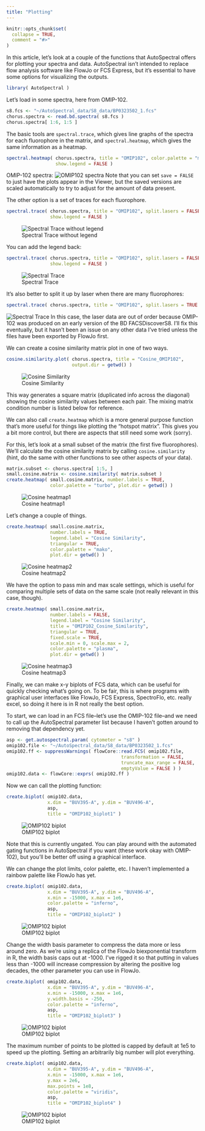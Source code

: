 ```yaml
---
title: "Plotting"
---
```


```r
knitr::opts_chunk$set(
  collapse = TRUE,
  comment = "#>"
)
```

In this article, let's look at a couple of the functions that AutoSpectral offers for plotting your spectra and data. AutoSpectral isn't intended to replace flow analysis software like FlowJo or FCS Express, but it's essential to have some options for visualizing the outputs.

```r
library( AutoSpectral )
```

Let's load in some spectra, here from OMIP-102.
```r
s8.fcs <- "~/AutoSpectral_data/S8_data/BP0323502_1.fcs"
chorus.spectra <- read.bd.spectra( s8.fcs )
chorus.spectra[ 1:6, 1:5 ]
```
The basic tools are `spectral.trace`, which gives line graphs of the spectra for each fluorophore in the matrix, and `spectral.heatmap`, which gives the same information as a heatmap.

```r
spectral.heatmap( chorus.spectra, title = "OMIP102", color.palette = "mako",
                  show.legend = FALSE )
```
OMIP-102 spectra:
![OMIP102 spectra](figures/OMIP102_spectral_heatmap.jpg)
Note that you can set `save = FALSE` to just have the plots appear in the Viewer, but the saved versions are scaled automatically to try to adjust for the amount of data present.

The other option is a set of traces for each fluorophore.

```r
spectral.trace( chorus.spectra, title = "OMIP102", split.lasers = FALSE,
                show.legend = FALSE )
```

![Spectral Trace without legend](figures/OMIP102_trace_noLegend.jpg)

You can add the legend back:

```r
spectral.trace( chorus.spectra, title = "OMIP102", split.lasers = FALSE,
                show.legend = FALSE )
```
![Spectral Trace](figures/OMIP102.jpg)

It's also better to split it up by laser when there are many fluorophores:

```r
spectral.trace( chorus.spectra, title = "OMIP102", split.lasers = TRUE )
```
![Spectral Trace](figures/OMIP102_by_laser.jpg)
In this case, the laser data are out of order because OMIP-102 was produced on an early version of the BD FACSDiscoverS8. I'll fix this eventually, but it hasn't been an issue on any other data I've tried unless the files have been exported by FlowJo first.

We can create a cosine similarity matrix plot in one of two ways.

```r
cosine.similarity.plot( chorus.spectra, title = "Cosine_OMIP102", 
                        output.dir = getwd() )
```
![Cosine Similarity](figures/Cosine_OMIP102.jpg)

This way generates a square matrix (duplicated info across the diagonal) showing the cosine similarity values between each pair. The mixing matrix condition number is listed below for reference.

We can also call `create.heatmap` which is a more general purpose function that's more useful for things like plotting the "hotspot matrix". This gives you a bit more control, but there are aspects that still need some work (sorry).

For this, let's look at a small subset of the matrix (the first five fluorophores). We'll calculate the cosine similarity matrix by calling `cosine.similarity` (hint, do the same with other functions to see other aspects of your data).

```r
matrix.subset <- chorus.spectra[ 1:5, ]
small.cosine.matrix <- cosine.similarity( matrix.subset )
create.heatmap( small.cosine.matrix, number.labels = TRUE,
                color.palette = "turbo", plot.dir = getwd() )
```
![Cosine heatmap1](figures/heatmap.jpg)


Let's change a couple of things.
```r
create.heatmap( small.cosine.matrix, 
                number.labels = TRUE,
                legend.label = "Cosine Similarity",
                triangular = TRUE,
                color.palette = "mako",
                plot.dir = getwd() )
```
![Cosine heatmap2](figures/heatmap1.jpg)

We have the option to pass min and max scale settings, which is useful for comparing multiple sets of data on the same scale (not really relevant in this case, though).
```r
create.heatmap( small.cosine.matrix, 
                number.labels = FALSE,
                legend.label = "Cosine Similarity",
                title = "OMIP102_Cosine_Similarity",
                triangular = TRUE,
                fixed.scale = TRUE,
                scale.min = 0, scale.max = 2,
                color.palette = "plasma",
                plot.dir = getwd() )
```
![Cosine heatmap3](figures/OMIP102_Cosine_Similarity_heatmap.jpg)

Finally, we can make x-y biplots of FCS data, which can be useful for quickly checking what's going on. To be fair, this is where programs with graphical user interfaces like FlowJo, FCS Express, SpectroFlo, etc. really excel, so doing it here is in R not really the best option.

To start, we can load in an FCS file--let's use the OMIP-102 file--and we need to call up the AutoSpectral parameter list because I haven't gotten around to removing that dependency yet.

```r
asp <- get.autospectral.param( cytometer = "s8" )
omip102.file <- "~/AutoSpectral_data/S8_data/BP0323502_1.fcs"
omip102.ff <- suppressWarnings( flowCore::read.FCS( omip102.file, 
                                          transformation = FALSE,
                                          truncate_max_range = FALSE,
                                          emptyValue = FALSE ) )
omip102.data <- flowCore::exprs( omip102.ff )
```

Now we can call the plotting function:
```r
create.biplot( omip102.data,
               x.dim = "BUV395-A", y.dim = "BUV496-A",
               asp,
               title = "OMIP102_biplot1" )
```
![OMIP102 biplot](figures/OMIP102_biplot1.jpg)

Note that this is currently ungated. You can play around with the automated gating functions in AutoSpectral if you want (these work okay with OMIP-102), but you'll be better off using a graphical interface.

We can change the plot limits, color palette, etc.
I haven't implemented a rainbow palette like FlowJo has yet.
```r
create.biplot( omip102.data,
               x.dim = "BUV395-A", y.dim = "BUV496-A",
               x.min = -15000, x.max = 1e6,
               color.palette = "inferno",
               asp, 
               title = "OMIP102_biplot2" )
```
![OMIP102 biplot](figures/OMIP102_biplot2.jpg)

Change the width basis parameter to compress the data more or less around zero. As we're using a replica of the FlowJo biexponential transform in R, the width basis caps out at -1000. I've rigged it so that putting in values less than -1000 will increase compression by altering the positive log decades, the other parameter you can use in FlowJo.

```r
create.biplot( omip102.data,
               x.dim = "BUV395-A", y.dim = "BUV496-A",
               x.min = -15000, x.max = 1e6,
               y.width.basis = -250,
               color.palette = "inferno",
               asp,  
               title = "OMIP102_biplot3" )
```
![OMIP102 biplot](figures/OMIP102_biplot3.jpg)

The maximum number of points to be plotted is capped by default at 1e5 to speed up the plotting. Setting an arbitrarily big number will plot everything.

```r
create.biplot( omip102.data,
               x.dim = "BUV395-A", y.dim = "BUV496-A",
               x.min = -15000, x.max = 1e6,
               y.max = 2e6,
               max.points = 1e8,
               color.palette = "viridis",
               asp,   
               title = "OMIP102_biplot4" )
```
![OMIP102 biplot](figures/OMIP102_biplot4.jpg)

